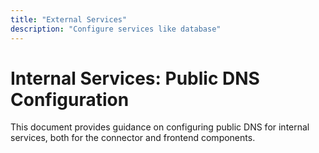 ```yaml
---
title: "External Services"
description: "Configure services like database"
---
```


# Internal Services: Public DNS Configuration

This document provides guidance on configuring public DNS for internal services, both for the connector and frontend components.
